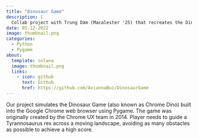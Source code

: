 ```yaml
---
title: "Dinosaur Game"
description: |
  Collab project with Trung Dam (Macalester '25) that recreates the Dinosaur Game built into Google Chrome's web browser
date: 05-12-2022
image: thumbnail.png
categories:
  - Python
  - Pygame
about: 
  template: solana
  image: thumbnail.png
  links: 
    - icon: github
      text: Github
      href: https://github.com/AviannaBui/DinosaurGame
---
```


Our project simulates the Dinosaur Game (also known as Chrome Dino) built into the Google Chrome web browser using Pygame. The game was originally created by the Chrome UX team in 2014. Player needs to guide a Tyrannosaurus rex across a moving landscape, avoiding as many obstacles as possible to achieve a high score.